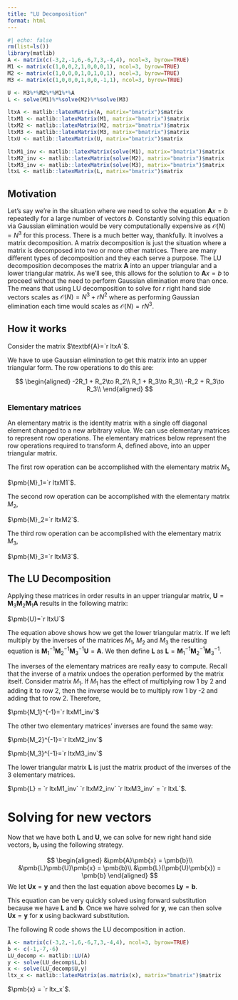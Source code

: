 ---
title: "LU Decomposition"
format: html
---

```{r}
#| echo: false
rm(list=ls())
library(matlib)
A <- matrix(c(-3,2,-1,6,-6,7,3,-4,4), ncol=3, byrow=TRUE)
M1 <- matrix(c(1,0,0,2,1,0,0,0,1), ncol=3, byrow=TRUE)
M2 <- matrix(c(1,0,0,0,1,0,1,0,1), ncol=3, byrow=TRUE)
M3 <- matrix(c(1,0,0,0,1,0,0,-1,1), ncol=3, byrow=TRUE)

U <- M3%*%M2%*%M1%*%A
L <- solve(M1)%*%solve(M2)%*%solve(M3)

ltxA <- matlib::latexMatrix(A, matrix="bmatrix")$matrix
ltxM1 <- matlib::latexMatrix(M1, matrix="bmatrix")$matrix
ltxM2 <- matlib::latexMatrix(M2, matrix="bmatrix")$matrix
ltxM3 <- matlib::latexMatrix(M3, matrix="bmatrix")$matrix
ltxU <- matlib::latexMatrix(U, matrix="bmatrix")$matrix

ltxM1_inv <- matlib::latexMatrix(solve(M1), matrix="bmatrix")$matrix
ltxM2_inv <- matlib::latexMatrix(solve(M2), matrix="bmatrix")$matrix
ltxM3_inv <- matlib::latexMatrix(solve(M3), matrix="bmatrix")$matrix
ltxL <- matlib::latexMatrix(L, matrix="bmatrix")$matrix
```

## Motivation
Let's say we're in the situation where we need to solve the equation
$\textbf{A}x = b$ repeatedly for a large number of vectors $b$. Constantly
solving this equation via Gaussian elimination would be very computationally
expensive as $\mathcal{O}(N)=N^3$ for this process. There is a much better way,
thankfully. It involves a matrix decomposition. A matrix decomposition is just
the situation where a matrix is decomposed into two or more other matrices.
There are many different types of decomposition and they each serve a purpose.
The LU decomposition decomposes the matrix $\textbf{A}$ into an upper triangular
and a lower triangular matrix. As we'll see, this allows for the solution to
$\textbf{A}x=b$ to proceed without the need to perform Gaussian elimination more
than once. The means that using LU decomposition to solve for $r$ right hand
side vectors scales as $\mathcal{O}(N) = N^3 + rN^2$ where as performing Gaussian
elimination each time would scales as $\mathcal{O}(N)=rN^3$.

## How it works
Consider the matrix $\textbf{A}=`r ltxA`$. 

We have to use Gaussian elimination to get this matrix into an upper triangular
form. The row operations to do this are:

$$
\begin{aligned}
-2R_1 + R_2\to R_2\\
R_1 + R_3\to R_3\\
-R_2 + R_3\to R_3\\
\end{aligned}
$$

### Elementary matrices
An elementary matrix is the identity matrix with a single off diagonal element
changed to a new arbitrary value. We can use elementary matrices to represent
row operations. The elementary matrices below represent the row operations
required to transform A, defined above, into an upper triangular matrix.

The first row operation can be accomplished with the elementary matrix $M_1$,

$\pmb{M}_1=`r ltxM1`$.


The second row operation can be accomplished with the elementary matrix $M_2$,

$\pmb{M}_2=`r ltxM2`$.


The third row operation can be accomplished with the elementary matrix $M_3$,

$\pmb{M}_3=`r ltxM3`$.

## The LU Decomposition
Applying these matrices in order results in an upper triangular matrix, 
$\pmb{U} = \pmb{M}_3\pmb{M}_2\pmb{M}_1\pmb{A}$ results in the following matrix:

$\pmb{U}=`r ltxU`$

The equation above shows how we get the lower triangular matrix. If we left 
multiply by the inverses of the matrices $M_1$, $M_2$ and $M_3$ the resulting
equation is $\pmb{M}_1^{-1}\pmb{M}_2^{-1}\pmb{M}_3^{-1}\pmb{U} = \pmb{A}$. We
then define $\pmb{L}$ as $\pmb{L} = \pmb{M}_1^{-1}\pmb{M}_2^{-1}\pmb{M}_3^{-1}$.

The inverses of the elementary matrices are really easy to compute. Recall that
the inverse of a matrix undoes the operation performed by the matrix itself.
Consider matrix $M_1$. If $M_1$ has the effect of multiplying row 1 by 2 and
adding it to row 2, then the inverse would be to multiply row 1 by -2 and adding
that to row 2. Therefore,

$\pmb{M_1}^{-1}=`r ltxM1_inv`$

The other two elementary matrices' inverses are found the same way:

$\pmb{M_2}^{-1}=`r ltxM2_inv`$

$\pmb{M_3}^{-1}=`r ltxM3_inv`$

The lower triangular matrix $\pmb{L}$ is just the matrix product of the inverses 
of the 3 elementary matrices.

$\pmb{L} = `r ltxM1_inv` `r ltxM2_inv` `r ltxM3_inv` = `r ltxL`$.

# Solving for new vectors
Now that we have both $\pmb{L}$ and $\pmb{U}$, we can solve for new right hand 
side vectors, $\pmb{b}_r$ using the following strategy.

$$
\begin{aligned}
&\pmb{A}\pmb{x} = \pmb{b}\\
&\pmb{L}\pmb{U}\pmb{x} = \pmb{b}\\
&\pmb{L}(\pmb{U}\pmb{x}) = \pmb{b}
\end{aligned}
$$
We let $\pmb{U}\pmb{x}=\pmb{y}$ and then the last equation above becomes
$\pmb{L}\pmb{y} = \pmb{b}$.

This equation can be very quickly solved using forward substitution because we
have $\pmb{L}$ and $\pmb{b}$. Once we have solved for $\pmb{y}$, we can then
solve $\pmb{U}\pmb{x}=\pmb{y}$ for $\pmb{x}$ using backward substitution.

The following R code shows the LU decomposition in action.

```{r}
A <- matrix(c(-3,2,-1,6,-6,7,3,-4,4), ncol=3, byrow=TRUE)
b <- c(-1,-7,-6)
LU_decomp <- matlib::LU(A)
y <- solve(LU_decomp$L,b)
x <- solve(LU_decomp$U,y)
ltx_x <- matlib::latexMatrix(as.matrix(x), matrix="bmatrix")$matrix
```

$\pmb{x} = `r ltx_x`$.